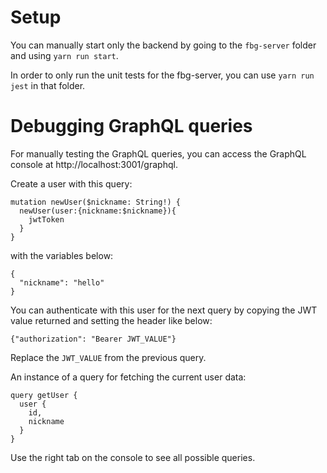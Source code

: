 
<Meta title="Documentation/How to/Dev Tips/Debugging Backend (fbg-server)" />

# Setup
You can manually start only the backend by going to the `fbg-server` folder and using `yarn run start`.

In order to only run the unit tests for the fbg-server, you can use `yarn run jest` in that folder.

# Debugging GraphQL queries

For manually testing the GraphQL queries, you can access the GraphQL console at http://localhost:3001/graphql.

Create a user with this query:

```
mutation newUser($nickname: String!) {
  newUser(user:{nickname:$nickname}){
    jwtToken
  }
}
```

with the variables below:

```
{
  "nickname": "hello"
}
```

You can authenticate with this user for the next query by copying the JWT value returned and setting the header like below:

```
{"authorization": "Bearer JWT_VALUE"}
```

Replace the `JWT_VALUE` from the previous query.

An instance of a query for fetching the current user data:
```
query getUser {
  user {
    id,
    nickname
  }
}
```

Use the right tab on the console to see all possible queries.